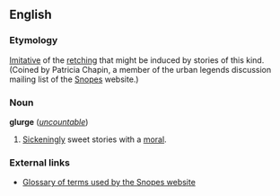 ==English==
===Etymology===
[[Imitative]] of the [[retching]] that might be induced by stories of this kind.  (Coined by Patricia Chapin, a member of the urban legends discussion mailing list of the [http://www.snopes.com Snopes] website.)

===Noun===
'''glurge''' (''[[uncountable]]'')

#[[Sickeningly]] sweet stories with a [[moral]].

=== External links ===
*[http://www.snopes.com/info/glossary.asp Glossary of terms used by the Snopes website]